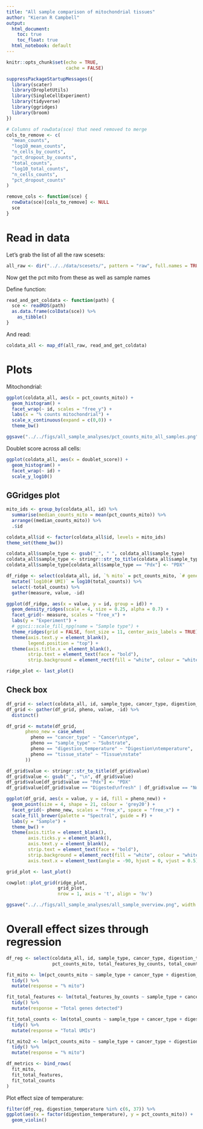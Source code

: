 ```yaml
---
title: "All sample comparison of mitochondrial tissues"
author: "Kieran R Campbell"
output:
  html_document: 
    toc: true
    toc_float: true
  html_notebook: default
---
```


```r
knitr::opts_chunk$set(echo = TRUE,
                      cache = FALSE)

suppressPackageStartupMessages({
  library(scater)
  library(DropletUtils)
  library(SingleCellExperiment)
  library(tidyverse)
  library(ggridges)
  library(broom)
})

# Columns of rowData(sce) that need removed to merge
cols_to_remove <- c(
  "mean_counts",
  "log10_mean_counts",
  "n_cells_by_counts",
  "pct_dropout_by_counts",
  "total_counts",
  "log10_total_counts",
  "n_cells_counts",
  "pct_dropout_counts"
)

remove_cols <- function(sce) {
  rowData(sce)[cols_to_remove] <- NULL
  sce
}
```

# Read in data

Let's grab the list of all the raw scesets:

```r
all_raw <- dir("../../data/scesets/", pattern = "raw", full.names = TRUE)
```

Now get the pct mito from these as well as sample names


Define function:
```r
read_and_get_coldata <- function(path) {
  sce <- readRDS(path)
  as.data.frame(colData(sce)) %>% 
    as_tibble()
}
```

And read:

```r
coldata_all <- map_df(all_raw, read_and_get_coldata)
```


# Plots

Mitochondrial:

```r
ggplot(coldata_all, aes(x = pct_counts_mito)) +
  geom_histogram() +
  facet_wrap(~ id, scales = "free_y") +
  labs(x = "% counts mitochondrial") +
  scale_x_continuous(expand = c(0,0)) +
  theme_bw()

ggsave("../../figs/all_sample_analyses/pct_counts_mito_all_samples.png", width = 14, height = 10)
```

Doublet score across all cells:

```r
ggplot(coldata_all, aes(x = doublet_score)) +
  geom_histogram() +
  facet_wrap(~ id) +
  scale_y_log10()
```



## GGridges plot

```r
mito_ids <- group_by(coldata_all, id) %>% 
  summarise(median_counts_mito = mean(pct_counts_mito)) %>% 
  arrange((median_counts_mito)) %>% 
  .$id
```


```r
coldata_all$id <- factor(coldata_all$id, levels = mito_ids)
theme_set(theme_bw())

coldata_all$sample_type <- gsub("_", " ", coldata_all$sample_type)
coldata_all$sample_type <- stringr::str_to_title(coldata_all$sample_type)
coldata_all$sample_type[coldata_all$sample_type == "Pdx"] <- "PDX"

df_ridge <- select(coldata_all, id, `% mito` = pct_counts_mito, `# genes detected` = total_features_by_counts, total_counts) %>% 
  mutate(`log10(# UMI)` = log10(total_counts)) %>% 
  select(-total_counts) %>% 
  gather(measure, value, -id)

ggplot(df_ridge, aes(x = value, y = id, group = id)) +
  geom_density_ridges(scale = 4, size = 0.25, alpha = 0.7) +
  facet_grid(~ measure, scales = "free_x") +
  labs(y = "Experiment") +
  # ggsci::scale_fill_npg(name = "Sample type") +
  theme_ridges(grid = FALSE, font_size = 11, center_axis_labels = TRUE) +
  theme(axis.text.y = element_blank(),
        legend.position = "top") +
  theme(axis.title.x = element_blank(),
        strip.text = element_text(face = "bold"),
        strip.background = element_rect(fill = "white", colour = "white"))

ridge_plot <- last_plot()

```





## Check box

```r
df_grid <- select(coldata_all, id, sample_type, cancer_type, digestion_temperature, tissue_state)
df_grid <- gather(df_grid, pheno, value, -id) %>% 
  distinct()

df_grid <- mutate(df_grid,
       pheno_new = case_when(
         pheno == "cancer_type" ~ "Cancer\ntype",
         pheno == "sample_type" ~ "Substrate",
         pheno == "digestion_temperature" ~ "Digestion\ntemperature",
         pheno == "tissue_state" ~ "Tissue\nstate"
       ))

df_grid$value <- stringr::str_to_title(df_grid$value)
df_grid$value <- gsub("_", "\n", df_grid$value)
df_grid$value[df_grid$value == "Pdx"] <- "PDX"
df_grid$value[df_grid$value == "Digested\nfresh" | df_grid$value == "None"] <- "Fresh"

ggplot(df_grid, aes(x = value, y = id, fill = pheno_new)) +
  geom_point(size = 4, shape = 21, colour = 'grey20') +
  facet_grid(~ pheno_new, scales = "free_x", space = "free_x") +
  scale_fill_brewer(palette = "Spectral", guide = F) +
  labs(y = "Sample") +
  theme_bw() +
  theme(axis.title = element_blank(),
        axis.ticks.y = element_blank(),
        axis.text.y = element_blank(),
        strip.text = element_text(face = "bold"),
        strip.background = element_rect(fill = "white", colour = "white"),
        axis.text.x = element_text(angle = -90, hjust = 0, vjust = 0.5))

grid_plot <- last_plot()
```

```r
cowplot::plot_grid(ridge_plot, 
                   grid_plot,
                   nrow = 1, axis = 't', align = 'hv')

ggsave("../../figs/all_sample_analyses/all_sample_overview.png", width = 10, height = 8)
```

# Overall effect sizes through regression

```r
df_reg <- select(coldata_all, id, sample_type, cancer_type, digestion_temperature, tissue_state,
                 pct_counts_mito, total_features_by_counts, total_counts)
```

```r
fit_mito <- lm(pct_counts_mito ~ sample_type + cancer_type + digestion_temperature + tissue_state, data = df_reg) %>% 
  tidy() %>% 
  mutate(response = "% mito")

fit_total_features <- lm(total_features_by_counts ~ sample_type + cancer_type + digestion_temperature + tissue_state, data = df_reg) %>% 
  tidy() %>% 
  mutate(response = "Total genes detected")

fit_total_counts <- lm(total_counts ~ sample_type + cancer_type + digestion_temperature + tissue_state, data = df_reg) %>% 
  tidy() %>% 
  mutate(response = "Total UMIs")

```


```r
fit_mito2 <- lm(pct_counts_mito ~ sample_type + cancer_type + digestion_temperature + tissue_state + id, data = df_reg) %>% 
  tidy() %>% 
  mutate(response = "% mito")
```




```r
df_metrics <- bind_rows(
  fit_mito,
  fit_total_features,
  fit_total_counts
)
```

Plot effect size of temperature:

```r
filter(df_reg, digestion_temperature %in% c(6, 37)) %>% 
ggplot(aes(x = factor(digestion_temperature), y = pct_counts_mito)) +
  geom_violin()
```


